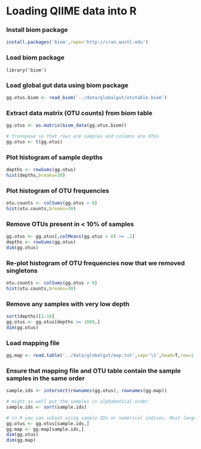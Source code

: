 # Loading QIIME data into R
### Install biom package
```r
install.packages('biom',repo='http://cran.wustl.edu')
```

### Load biom package
```
library('biom')
```

### Load global gut data using biom package
```r
gg.otus.biom <- read_biom('../data/globalgut/otutable.biom')
```

### Extract data matrix (OTU counts) from biom table
```r
gg.otus <- as.matrix(biom_data(gg.otus.biom))

# transpose so that rows are samples and columns are OTUs
gg.otus <- t(gg.otus)
```

### Plot histogram of sample depths
```r
depths <- rowSums(gg.otus)
hist(depths,breaks=30)
```

### Plot histogram of OTU frequencies
```r
otu.counts <- colSums(gg.otus > 0)
hist(otu.counts,breaks=30)
```

### Remove OTUs present in < 10% of samples
```r
gg.otus <- gg.otus[,colMeans(gg.otus > 0) >= .1]
depths <- rowSums(gg.otus)
dim(gg.otus)
```

### Re-plot histogram of OTU frequencies now that we removed singletons
```r
otu.counts <- colSums(gg.otus > 0)
hist(otu.counts,breaks=30)
```

### Remove any samples with very low depth
```r
sort(depths)[1:10]
gg.otus <- gg.otus[depths >= 1000,]
dim(gg.otus)
```

### Load mapping file
```r
gg.map <- read.table('../data/globalgut/map.txt',sep='\t',head=T,row=1,check=F,comment='')

```

### Ensure that mapping file and OTU table contain the sample samples in the same order
```r
sample.ids <- intersect(rownames(gg.otus), rownames(gg.map))

# might as well put the samples in alphabetical order
sample.ids <- sort(sample.ids)

# in R you can subset using sample IDs or numerical indices. Most languages only use indices.
gg.otus <- gg.otus[sample.ids,]
gg.map <- gg.map[sample.ids,]
dim(gg.otus)
dim(gg.map)
```